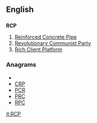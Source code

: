 {{wikipedia}}
==English==

==={{initialism}}===
'''RCP'''

# [[w:Reinforced Concrete Pipe|Reinforced Concrete Pipe]]
# [[w:Revolutionary Communist Party|Revolutionary Communist Party]]
# [[w:Rich Client Platform|Rich Client Platform]]

===Anagrams===
* {{alphagram|[[CPR#English|CPR]]}} 
* [[CRP#English|CRP]]
* [[PCR#English|PCR]]
* [[PRC#English|PRC]]
* [[RPC#English|RPC]]


[[it:RCP]]